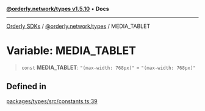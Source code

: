 [**@orderly.network/types v1.5.10**](/sdks/tech-doc/@orderly.network/types/README) • **Docs**

***

[Orderly SDKs](/sdks/tech-doc/packages) / [@orderly.network/types](/sdks/tech-doc/@orderly.network/types/README) / MEDIA\_TABLET

# Variable: MEDIA\_TABLET

> `const` **MEDIA\_TABLET**: `"(max-width: 768px)"` = `"(max-width: 768px)"`

## Defined in

[packages/types/src/constants.ts:39](https://github.com/OrderlyNetwork/js-sdk/blob/554ae704783e3b83c40bb234a899e8f02987d9b6/packages/types/src/constants.ts#L39)
